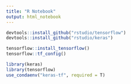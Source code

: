 ```yaml
---
title: "R Notebook"
output: html_notebook
---
```


```r
devtools::install_github("rstudio/tensorflow")
devtools::install_github("rstudio/keras")
```


```r
tensorflow::install_tensorflow()
tensorflow::tf_config()
```


```r
library(keras)
library(tensorflow)
use_condaenv("keras-tf", required = T)
```

